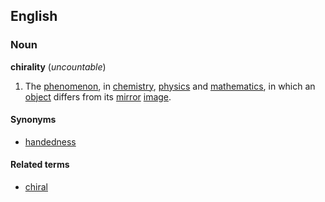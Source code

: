 ==English==
===Noun===
{{wikipedia}}
'''chirality''' (''uncountable'')

#The [[phenomenon]], in [[chemistry]], [[physics]] and [[mathematics]], in which an [[object]] differs from its [[mirror]] [[image]].

====Synonyms====
*[[handedness]]

====Related terms====
*[[chiral]]